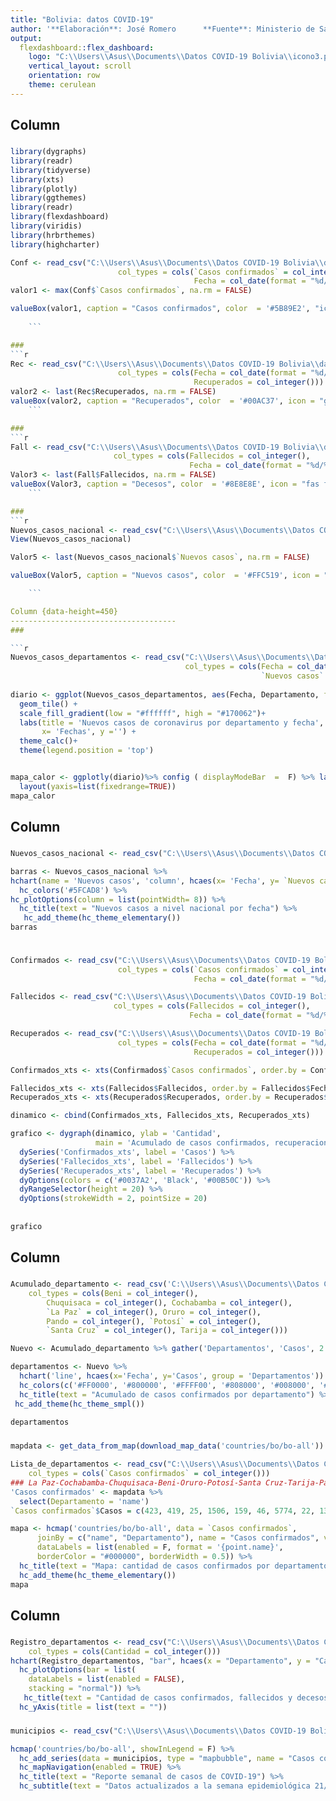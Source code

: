```yaml
---
title: "Bolivia: datos COVID-19"
author: '**Elaboración**: José Romero      **Fuente**: Ministerio de Salud     **Actualizado**: 28-05-2020'
output: 
  flexdashboard::flex_dashboard:
    logo: "C:\\Users\\Asus\\Documents\\Datos COVID-19 Bolivia\\icono3.png"
    vertical_layout: scroll
    orientation: row
    theme: cerulean
---
```

Column {data-height=110}
-------------------------------------
### 
```r
library(dygraphs)
library(readr)
library(tidyverse)
library(xts)
library(plotly)
library(ggthemes)
library(readr)
library(flexdashboard)
library(viridis)
library(hrbrthemes)
library(highcharter)

Conf <- read_csv("C:\\Users\\Asus\\Documents\\Datos COVID-19 Bolivia\\data\\Confirmados.csv", 
                        col_types = cols(`Casos confirmados` = col_integer(), 
                                         Fecha = col_date(format = "%d/%m/%Y")))
valor1 <- max(Conf$`Casos confirmados`, na.rm = FALSE)

valueBox(valor1, caption = "Casos confirmados", color  = '#5B89E2', "icon = fas fa-users")
         
    ```

### 
```r

Rec <- read_csv("C:\\Users\\Asus\\Documents\\Datos COVID-19 Bolivia\\data\\Recuperados.csv", 
                        col_types = cols(Fecha = col_date(format = "%d/%m/%Y"), 
                                         Recuperados = col_integer()))
valor2 <- last(Rec$Recuperados, na.rm = FALSE)
valueBox(valor2, caption = "Recuperados", color  = '#00AC37', icon = "glyphicon glyphicon-ok")
    ```

### 
```r
Fall <- read_csv("C:\\Users\\Asus\\Documents\\Datos COVID-19 Bolivia\\data\\Fallecidos.csv", 
                       col_types = cols(Fallecidos = col_integer(), 
                                        Fecha = col_date(format = "%d/%m/%Y")))
Valor3 <- last(Fall$Fallecidos, na.rm = FALSE)
valueBox(Valor3, caption = "Decesos", color  = '#8E8E8E', icon = "fas fa-ribbon")
    ```

### 
```r
Nuevos_casos_nacional <- read_csv("C:\\Users\\Asus\\Documents\\Datos COVID-19 Bolivia\\data\\Nuevos_casos_nacional.csv", col_types = cols(Fecha = col_date(format = "%d/%m/%Y"),`Nuevos casos` = col_integer()))
View(Nuevos_casos_nacional)

Valor5 <- last(Nuevos_casos_nacional$`Nuevos casos`, na.rm = FALSE)

valueBox(Valor5, caption = "Nuevos casos", color  = '#FFC519', icon = "fas fa-notes-medical")

    ```

Column {data-height=450}
-------------------------------------
### 

```r
Nuevos_casos_departamentos <- read_csv("C:\\Users\\Asus\\Documents\\Datos COVID-19 Bolivia/data/Nuevos_casos_departamentos.csv", 
                                       col_types = cols(Fecha = col_date(format = "%d/%m/%Y"), 
                                                        `Nuevos casos` = col_integer()))
                                                
diario <- ggplot(Nuevos_casos_departamentos, aes(Fecha, Departamento, fill=`Nuevos casos`)) + 
  geom_tile() + 
  scale_fill_gradient(low = "#ffffff", high = "#170062")+
  labs(title = 'Nuevos casos de coronavirus por departamento y fecha',
       x= 'Fechas', y ='') +
  theme_calc()+
  theme(legend.position = 'top')


mapa_calor <- ggplotly(diario)%>% config ( displayModeBar  =  F) %>% layout(xaxis=list(fixedrange=TRUE)) %>% 
  layout(yaxis=list(fixedrange=TRUE)) 
mapa_calor

```   

Column 
-------------------------------------
### 
    
```r
Nuevos_casos_nacional <- read_csv("C:\\Users\\Asus\\Documents\\Datos COVID-19 Bolivia\\data\\Nuevos_casos_nacional.csv")

barras <- Nuevos_casos_nacional %>% 
hchart(name = 'Nuevos casos', 'column', hcaes(x= 'Fecha', y= `Nuevos casos`)) %>% 
  hc_colors('#5FCAD8') %>% 
hc_plotOptions(column = list(pointWidth= 8)) %>% 
  hc_title(text = "Nuevos casos a nivel nacional por fecha") %>% 
   hc_add_theme(hc_theme_elementary())
barras
  
```

### 
    
```r
Confirmados <- read_csv("C:\\Users\\Asus\\Documents\\Datos COVID-19 Bolivia\\data\\Confirmados.csv", 
                        col_types = cols(`Casos confirmados` = col_integer(), 
                                         Fecha = col_date(format = "%d/%m/%Y")))

Fallecidos <- read_csv("C:\\Users\\Asus\\Documents\\Datos COVID-19 Bolivia\\data\\Fallecidos.csv", 
                       col_types = cols(Fallecidos = col_integer(), 
                                        Fecha = col_date(format = "%d/%m/%Y")))

Recuperados <- read_csv("C:\\Users\\Asus\\Documents\\Datos COVID-19 Bolivia\\data\\Recuperados.csv", 
                        col_types = cols(Fecha = col_date(format = "%d/%m/%Y"), 
                                         Recuperados = col_integer()))

Confirmados_xts <- xts(Confirmados$`Casos confirmados`, order.by = Confirmados$Fecha, frequency = 1)

Fallecidos_xts <- xts(Fallecidos$Fallecidos, order.by = Fallecidos$Fecha, frequency = 1)
Recuperados_xts <- xts(Recuperados$Recuperados, order.by = Recuperados$Fecha, frequency = 1)

dinamico <- cbind(Confirmados_xts, Fallecidos_xts, Recuperados_xts)

grafico <- dygraph(dinamico, ylab = 'Cantidad',
                   main = 'Acumulado de casos confirmados, recuperaciones y decesos') %>% 
  dySeries('Confirmados_xts', label = 'Casos') %>% 
  dySeries('Fallecidos_xts', label = 'Fallecidos') %>% 
  dySeries('Recuperados_xts', label = 'Recuperados') %>% 
  dyOptions(colors = c('#0037A2', 'Black', '#00B50C')) %>% 
  dyRangeSelector(height = 20) %>% 
  dyOptions(strokeWidth = 2, pointSize = 20)
  
  
grafico


```


Column 
-------------------------------------
###
```r
Acumulado_departamento <- read_csv('C:\\Users\\Asus\\Documents\\Datos COVID-19 Bolivia\\data\\Acumulado_departamento.csv', 
    col_types = cols(Beni = col_integer(), 
        Chuquisaca = col_integer(), Cochabamba = col_integer(), 
        `La Paz` = col_integer(), Oruro = col_integer(), 
        Pando = col_integer(), `Potosí` = col_integer(), 
        `Santa Cruz` = col_integer(), Tarija = col_integer()))

Nuevo <- Acumulado_departamento %>% gather('Departamentos', 'Casos', 2:10)

departamentos <- Nuevo %>% 
  hchart('line', hcaes(x='Fecha', y='Casos', group = 'Departamentos')) %>% 
  hc_colors(c('#FF0000', '#800000', '#FFFF00', '#808000', '#008000', '#00FFFF', '#008080', '#000080', '#800080')) %>% 
  hc_title(text = "Acumulado de casos confirmados por departamento") %>% 
 hc_add_theme(hc_theme_smpl())
  
departamentos

```
   

###
```r
mapdata <- get_data_from_map(download_map_data('countries/bo/bo-all'))

Lista_de_departamentos <- read_csv("C:\\Users\\Asus\\Documents\\Datos COVID-19 Bolivia\\data\\Lista de departamentos.csv", 
    col_types = cols(`Casos confirmados` = col_integer()))
### La Paz-Cochabamba-Chuquisaca-Beni-Oruro-Potosí-Santa Cruz-Tarija-Pando
'Casos confirmados' <- mapdata %>% 
  select(Departamento = 'name') 
`Casos confirmados`$Casos = c(423, 419, 25, 1506, 159, 46, 5774, 22, 13)

mapa <- hcmap('countries/bo/bo-all', data = `Casos confirmados`,
      joinBy = c("name", "Departamento"), name = "Casos confirmados", value = "Casos",
      dataLabels = list(enabled = F, format = '{point.name}',
      borderColor = "#000000", borderWidth = 0.5)) %>% 
  hc_title(text = "Mapa: cantidad de casos confirmados por departamento") %>% 
  hc_add_theme(hc_theme_elementary()) 
mapa
```

Column 
-------------------------------------
###
```r
Registro_departamentos <- read_csv("C:\\Users\\Asus\\Documents\\Datos COVID-19 Bolivia\\data\\Registro departamentos.csv", 
    col_types = cols(Cantidad = col_integer()))
hchart(Registro_departamentos, "bar", hcaes(x = "Departamento", y = "Cantidad", group = "Tipo")) %>% 
  hc_plotOptions(bar = list(
    dataLabels = list(enabled = FALSE),
    stacking = "normal")) %>% 
   hc_title(text = "Cantidad de casos confirmados, fallecidos y decesos") %>% 
  hc_yAxis(title = list(text = ""))

```

###
```r
municipios <- read_csv("C:\\Users\\Asus\\Documents\\Datos COVID-19 Bolivia\\data\\municipios.csv")

hcmap('countries/bo/bo-all', showInLegend = F) %>%
  hc_add_series(data = municipios, type = "mapbubble", name = "Casos confirmados", maxSize = '12%', minSize = '1%', color = "orange") %>% 
  hc_mapNavigation(enabled = TRUE) %>% 
  hc_title(text = "Reporte semanal de casos de COVID-19") %>% 
  hc_subtitle(text = "Datos actualizados a la semana epidemiológica 21/2020")

```
